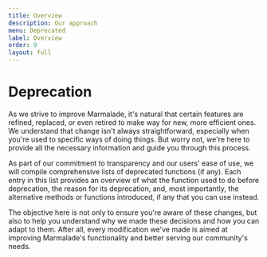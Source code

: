 ```yaml
---
title: Overview
description: Our approach
menu: Deprecated
label: Overview
order: 9
layout: full
---
```


# Deprecation

As we strive to improve Marmalade, it's natural that certain features are
refined, replaced, or even retired to make way for new, more efficient ones. We
understand that change isn't always straightforward, especially when you're used
to specific ways of doing things. But worry not, we're here to provide all the
necessary information and guide you through this process.

As part of our commitment to transparency and our users' ease of use, we will
compile comprehensive lists of deprecated functions (if any). Each entry in this
list provides an overview of what the function used to do before deprecation,
the reason for its deprecation, and, most importantly, the alternative methods
or functions introduced, if any that you can use instead.

The objective here is not only to ensure you're aware of these changes, but also
to help you understand why we made these decisions and how you can adapt to
them. After all, every modification we've made is aimed at improving Marmalade's
functionality and better serving our community's needs.
